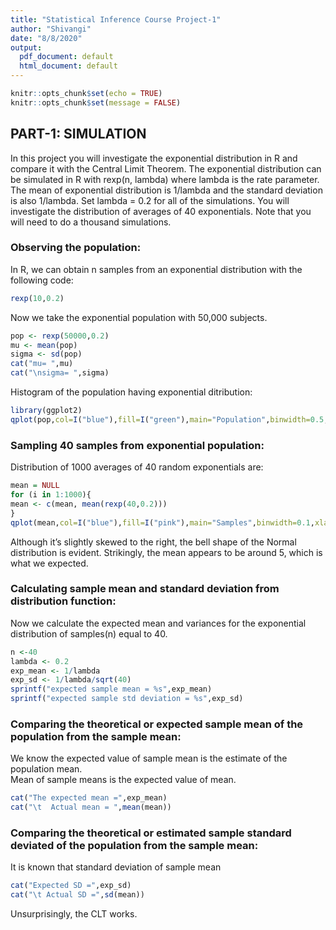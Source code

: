 ```yaml
---
title: "Statistical Inference Course Project-1"
author: "Shivangi"
date: "8/8/2020"
output:
  pdf_document: default
  html_document: default
---
```


```r
knitr::opts_chunk$set(echo = TRUE)
knitr::opts_chunk$set(message = FALSE)
```

## PART-1: SIMULATION

In this project you will investigate the exponential 
distribution in R and compare it with the Central Limit 
Theorem. The exponential distribution can be simulated in R 
with rexp(n, lambda) where lambda is the rate parameter. The
mean of exponential distribution is 1/lambda and the 
standard deviation is also 1/lambda. Set lambda = 0.2 for 
all of the simulations. You will investigate the 
distribution of averages of 40 exponentials. Note that you 
will need to do a thousand simulations.


### Observing the population:
In R, we can obtain n samples from an exponential 
distribution with the following code:
```r
rexp(10,0.2)
```

Now we take the exponential population with 50,000 subjects.
```r
pop <- rexp(50000,0.2)
mu <- mean(pop)
sigma <- sd(pop)
cat("mu= ",mu) 
cat("\nsigma= ",sigma)
```

Histogram of the population having exponential ditribution:

```r
library(ggplot2)
qplot(pop,col=I("blue"),fill=I("green"),main="Population",binwidth=0.5,xlab = "")

```

### Sampling 40 samples from exponential population:

Distribution of 1000 averages of 40 random exponentials are:

```r
mean = NULL
for (i in 1:1000){
mean <- c(mean, mean(rexp(40,0.2)))
}
qplot(mean,col=I("blue"),fill=I("pink"),main="Samples",binwidth=0.1,xlab = "")
```


Although it’s slightly skewed to the right, the bell shape of the Normal distribution is evident. Strikingly, the mean appears to be around 5, which is what we expected.  
  
### Calculating sample mean and standard deviation from distribution function:

Now we calculate the expected mean and variances for the exponential distribution of samples(n) equal to 40.
```r
n <-40
lambda <- 0.2
exp_mean <- 1/lambda
exp_sd <- 1/lambda/sqrt(40)
sprintf("expected sample mean = %s",exp_mean)
sprintf("expected sample std deviation = %s",exp_sd)
```



### Comparing the theoretical or expected sample mean of the population from the sample mean:

We know the expected value of sample mean is the estimate of the population mean.  
Mean of sample means is the expected value of mean.

```r
cat("The expected mean =",exp_mean)
cat("\t  Actual mean = ",mean(mean))
```
### Comparing the theoretical or estimated sample standard deviated of the population from the sample mean:

It is known that standard deviation of sample mean

```r
cat("Expected SD =",exp_sd)
cat("\t Actual SD =",sd(mean))
```
Unsurprisingly, the CLT works.